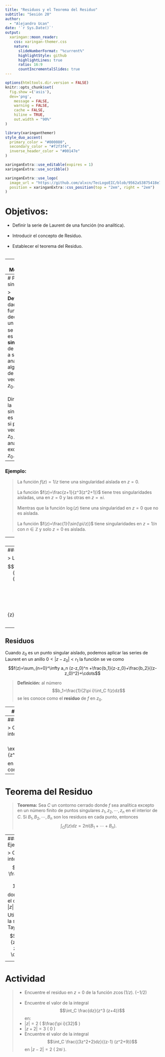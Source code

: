 ```yaml
---
title: "Residuos y el Teorema del Residuo"
subtitle: "Sesión 20"
author: 
  - "Alejandro Ucan"
date: '`r Sys.Date()`'
output:
  xaringan::moon_reader:
    css: xaringan-themer.css
    nature:
      slideNumberFormat: "%current%"
      highlightStyle: github
      highlightLines: true
      ratio: 16:9
      countIncrementalSlides: true
---
```


```r
options(htmltools.dir.version = FALSE)
knitr::opts_chunk$set(
  fig.show =('asis'),
  dev='png',
	message = FALSE,
	warning = FALSE,
	cache = FALSE,
	hiline = TRUE,
	out.width = "90%"
)
```

```r
library(xaringanthemer)
style_duo_accent(
  primary_color = "#000080",
  secondary_color = "#f2f3f4",
  inverse_header_color = "#00147e"
)
```

```r
xaringanExtra::use_editable(expires = 1)
xaringanExtra::use_scribble()
```

```r
xaringanExtra::use_logo(
  image_url = "https://github.com/alxcn/TecLogoEIC/blob/9562a53875418e749a296c85808a19c85fc4be74/IngenieriaCiencias_Horizontal_RGB.png",
  position = xaringanExtra::css_position(top = "2em", right = "2em")
)
```
# Objetivos:

 * Definir la serie de Laurent de una función (no analítica). <br/><br/>
 * Introducir el concepto de Residuo. <br/><br/>
 * Establecer el teorema del Residuo. <br/><br/>

---
# Motivación

> Recordemos que el teorema de Cauchy-Goursat implica $$\mbox{analítica}\Rightarrow \mbox{integral en un contorno es cero}.$$

¿Podemos definir algo similar para funciones no-analíticas? Sí, si la función no es analítica para un número finito de puntos, entonces podemos relacionar la integral con algo que se conoce como __residuo.__

---
# Puntos singulares

> __Definición:__ dada una función $f$ decimos que un punto $z_0$ se dice que es una __singularidad__ de $f$ si $f$ falla a ser analítica en algún punto de toda vecindad de $z_0.$ <br/><br/> Diremos que la singularidad es __aislada,__ si para una vecindad de $z_0$ $f$ es analítica excepto en $z_0.$

---
### Ejemplo:

> La función $f(z)=1/z$ tiene una singularidad aislada en $z=0.$ <br/><br/>
La función $f(z)=\frac{z+1}{z^3(z^2+1)}$ tiene tres singularidades aisladas, una en $z=0$ y las otras en $z=\pm i.$ <br/><br/> 
Mientras que la función $\log(z)$ tiene una singularidad en $z=0$ que no es aislada. <br/><br/>
La función $f(z)=\frac{1}{\sin(\pi/z)}$ tiene singularidades en $z=1/n$ con $n\in \mathbb{Z}$ y solo $z=0$ es aislada.

---
## Series de Laurent

Sean $C_1$ y $C_2$ dos círculos concéntricos en $z_0$ de radios $r_1$ y $r_2.$ 

> __Teorema:__ Si $f$ es analítica en $C_1$ y $C_2,$ y también en la región anular acotada por $C_1$ y $C_2.$ Entonces para cada punto $z$ en el anaillo, la función $f(z)$ se puede expresar como  $$\sum_{n=0}^\infty a_n(z-z_0)^n +\sum_{n=1}^\infty \frac{b_n}{(z-z_0)^n}$$ donde $$a_n=\frac{1}{2\pi i}\int_{C_1} \frac{f(s)ds}{(s-z_0)^{n+1}}$$ $$b_n=\frac{1}{2\pi i}\int_{C_2}\frac{f(s)ds}{(s-z_0)^{1-n}}.$$

---
### Ejemplo:

> La serie de Laurent de $$\frac{\exp(z)}{z^2}=\frac{1}{z^2}+\frac{1}{z}+\frac{1}{2}+\frac{z}{6}+\frac{z^2}{24}+\cdots$$
<br/><br/>
$$\exp\left(\frac{1}{z}\right)=1+\sum_{n=1}^\infty \frac{1}{n! z^n}.$$

---
## Residuos

Cuando $z_0$ es un punto singular aislado, podemos aplicar las series de Laurent en un anillo $0< |z-z_0| < r_1$ la función se ve como $$f(z)=\sum_{n=0}^\infty a_n (z-z_0)^n +\frac{b_1}{z-z_0}+\frac{b_2}{(z-z_0)^2}+\cdots$$

> __Definición:__ al número $$b_1=\frac{1}{2\pi i}\int_C f(z)dz$$ se les conoce como el __residuo__ de $f$ en $z_0.$

---
### Ejemplo:

> Calcule la integral $$\int_C \frac{e^{-z}dz}{(z-1)^2}$$ donde $C$ es el circulo $|z|=2$ en el sentido positivo. 

---
### Ejemplo:

> Calcula la integral $$\int_C \exp\left(\frac{1}{z^2}\right)dz$$ en el mismo contorno.


---
# Teorema del Residuo

> __Teorema:__ Sea $C$ un contorno cerrado donde $f$ sea analítica excepto en un número finito de puntos singulares $z_1,z_2,\cdots, z_n$ en el interior de $C.$ Si $B_1,B_2,\cdots,B_n$ son los residuos en cada punto, entonces $$\int_C f(z)dz=2\pi i (B_1+\cdots+ B_n).$$

---
### Ejemplo:

> Calcula la integral $$\int_C \frac{5z-2}{z(z-1)}dz$$ donde $C$ es el circulo $|z|=2.$

Utilizaremos la serie de Taylor de $$\frac{1}{z+1}=1-z+z^2-\cdots.$$

---
# Actividad

> * Encuentre el residuo en $z=0$ de la función $z\cos(1/z).$ ($-1/2$) <br/><br/>
* Encuentre el valor de la integral $$\int_C \frac{dz}{z^3 (z+4)}$$ en:
  * $|z|=2$ ( $\frac{\pi i}{32}$ )
  * $|z+2|=3$ ( $0$ )
  * Encuentre el valor de la integral $$\int_C \frac{(3z^2+2)dz}{(z-1) (z^2+9)}$$ en $|z-2|=2$ ( $2\pi i$ ).

